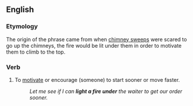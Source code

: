 ==English==

===Etymology===
The origin of the phrase came from when [[chimney sweep]]s were scared to go up the chimneys, the fire would be lit under them in order to motivate them to climb to the top.

===Verb===
{{head|en|verb|head=[[light]] [[a]] [[fire]] [[under]] (someone)}}

# {{lb|en|idiomatic}} To [[motivate]] or encourage (someone) to start sooner or move faster.
#: ''Let me see if I can '''light a fire under''' the waiter to get our order sooner.''